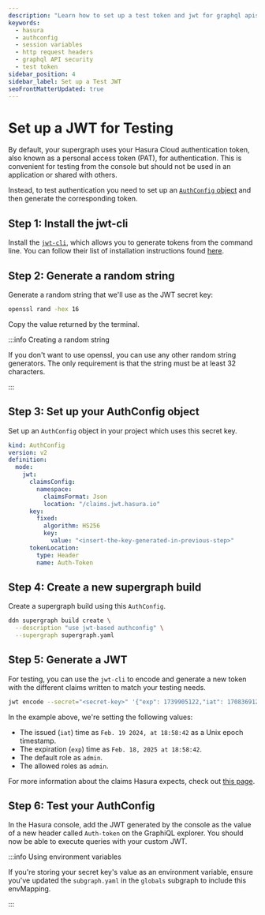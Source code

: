 ```yaml
---
description: "Learn how to set up a test token and jwt for graphql apis"
keywords:
  - hasura
  - authconfig
  - session variables
  - http request headers
  - graphql API security
  - test token
sidebar_position: 4
sidebar_label: Set up a Test JWT
seoFrontMatterUpdated: true
---
```


# Set up a JWT for Testing

By default, your supergraph uses your Hasura Cloud authentication token, also known as a personal access token (PAT),
for authentication. This is convenient for testing from the console but should not be used in an application or shared
with others.

Instead, to test authentication you need to set up an [`AuthConfig` object](/supergraph-modeling/auth-config.mdx) and
then generate the corresponding token.

## Step 1: Install the jwt-cli

Install the [`jwt-cli`](https://github.com/mike-engel/jwt-cli), which allows you to generate tokens from the command
line. You can follow their list of installation instructions found
[here](https://github.com/mike-engel/jwt-cli?tab=readme-ov-file#installation).

## Step 2: Generate a random string

Generate a random string that we'll use as the JWT secret key:

```bash title="In your teminal, run the following command"
openssl rand -hex 16
```

Copy the value returned by the terminal.

:::info Creating a random string

If you don't want to use openssl, you can use any other random string generators. The only requirement is that the
string must be at least 32 characters.

:::

## Step 3: Set up your AuthConfig object

Set up an `AuthConfig` object in your project which uses this secret key.

```yaml title="In globals/metadata/auth-config.hml:"
kind: AuthConfig
version: v2
definition:
  mode:
    jwt:
      claimsConfig:
        namespace:
          claimsFormat: Json
          location: "/claims.jwt.hasura.io"
      key:
        fixed:
          algorithm: HS256
          key:
            value: "<insert-the-key-generated-in-previous-step>"
      tokenLocation:
        type: Header
        name: Auth-Token
```

## Step 4: Create a new supergraph build

Create a supergraph build using this `AuthConfig`.

```bash title="From the root of your project, run:"
ddn supergraph build create \
  --description "use jwt-based authconfig" \
  --supergraph supergraph.yaml
```

## Step 5: Generate a JWT

For testing, you can use the `jwt-cli` to encode and generate a new token with the different claims written to match
your testing needs.

```bash title="Run the following with your own values:"
jwt encode --secret="<secret-key>" '{"exp": 1739905122,"iat": 1708369122,"claims.jwt.hasura.io":{"x-hasura-default-role": "admin","x-hasura-allowed-roles":["admin"]}}'
```

In the example above, we're setting the following values:

- The issued (`iat`) time as `Feb. 19 2024, at 18:58:42` as a Unix epoch timestamp.
- The expiration (`exp`) time as `Feb. 18, 2025 at 18:58:42`.
- The default role as `admin`.
- The allowed roles as `admin`.

For more information about the claims Hasura expects, check out [this page](/auth/authentication/jwt/setup.mdx).

## Step 6: Test your AuthConfig

In the Hasura console, add the JWT generated by the console as the value of a new header called `Auth-token` on the
GraphiQL explorer. You should now be able to execute queries with your custom JWT.

:::info Using environment variables

If you're storing your secret key's value as an environment variable, ensure you've updated the `subgraph.yaml` in the
`globals` subgraph to include this envMapping.

:::
